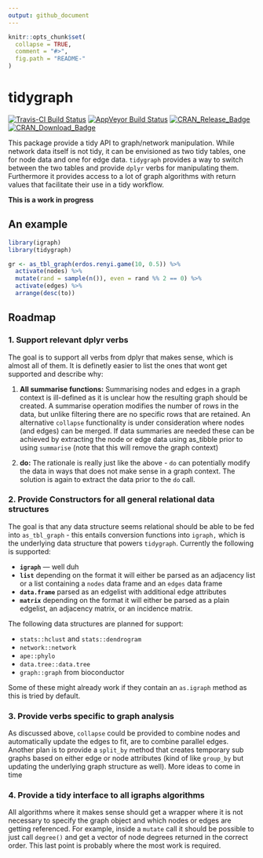 ```yaml
---
output: github_document
---
```


<!-- README.md is generated from README.Rmd. Please edit that file -->

```r
knitr::opts_chunk$set(
  collapse = TRUE,
  comment = "#>",
  fig.path = "README-"
)
```

# tidygraph

[![Travis-CI Build Status](https://travis-ci.org/thomasp85/tidygraph.svg?branch=master)](https://travis-ci.org/thomasp85/tidygraph)
[![AppVeyor Build Status](https://ci.appveyor.com/api/projects/status/github/thomasp85/tidygraph?branch=master&svg=true)](https://ci.appveyor.com/project/thomasp85/tidygraph)
[![CRAN_Release_Badge](http://www.r-pkg.org/badges/version-ago/tidygraph)](https://CRAN.R-project.org/package=tidygraph)
[![CRAN_Download_Badge](http://cranlogs.r-pkg.org/badges/tidygraph)](https://CRAN.R-project.org/package=tidygraph)

This package provide a tidy API to graph/network manipulation. While network 
data itself is not tidy, it can be envisioned as two tidy tables, one for node
data and one for edge data. `tidygraph` provides a way to switch between the two
tables and provide `dplyr` verbs for manipulating them. Furthermore it provides
access to a lot of graph algorithms with return values that facilitate their
use in a tidy workflow.

**This is a work in progress**

## An example
```r
library(igraph)
library(tidygraph)

gr <- as_tbl_graph(erdos.renyi.game(10, 0.5)) %>% 
  activate(nodes) %>% 
  mutate(rand = sample(n()), even = rand %% 2 == 0) %>% 
  activate(edges) %>% 
  arrange(desc(to))
```

## Roadmap

### 1. Support relevant dplyr verbs
The goal is to support all verbs from dplyr that makes sense, which is almost
all of them. It is definetly easier to list the ones that wont get supported and
describe why:

1. **All summarise functions:** Summarising nodes and edges in a graph context 
is ill-defined as it is unclear how the resulting graph should be created. A 
summarise operation modifies the number of rows in the data, but unlike 
filtering there are no specific rows that are retained. An alternative 
`collapse` functionality is under consideration where nodes (and edges) can be
merged. If data summaries are needed these can be achieved by extracting the 
node or edge data using as_tibble prior to using `summarise` (note that this 
will remove the graph context)

2. **do:** The rationale is really just like the above - `do` can potentially
modify the data in ways that does not make sense in a graph context. The 
solution is again to extract the data prior to the `do` call.

### 2. Provide Constructors for all general relational data structures
The goal is that any data structure seems relational should be able to be fed
into `as_tbl_graph` - this entails conversion functions into `igraph,` which is
the underlying data structure that powers `tidygraph`. Currently the following 
is supported:

* **`igraph`** --- well duh
* **`list`** depending on the format it will either be parsed as an adjacency 
list or a list containing a `nodes` data frame and an `edges` data frame
* **`data.frame`** parsed as an edgelist with additional edge attributes
* **`matrix`** depending on the format it will either be parsed as a plain 
edgelist, an adjacency matrix, or an incidence matrix.

The following data structures are planned for support:

* `stats::hclust` and `stats::dendrogram`
* `network::network`
* `ape::phylo`
* `data.tree::data.tree`
* `graph::graph` from bioconductor

Some of these might already work if they contain an `as.igraph` method as this
is tried by default.

### 3. Provide verbs specific to graph analysis
As discussed above, `collapse` could be provided to combine nodes and 
automatically update the edges to fit, are to combine parallel edges. Another
plan is to provide a `split_by` method that creates temporary sub graphs based 
on either edge or node attributes (kind of like `group_by` but updating the 
underlying graph structure as well). More ideas to come in time

### 4. Provide a tidy interface to all igraphs algorithms
All algorithms where it makes sense should get a wrapper where it is not 
necessary to specify the graph object and which nodes or edges are getting 
referenced. For example, inside a `mutate` call it should be possible to just
call `degree()` and get a vector of node degrees returned in the correct order.
This last point is probably where the most work is required.

